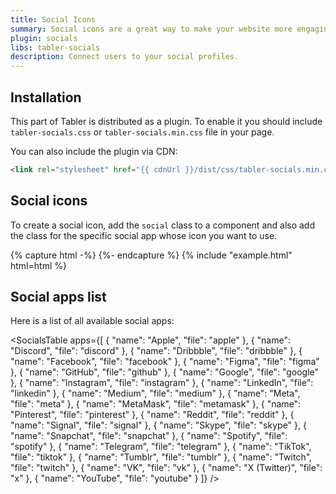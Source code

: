 ```yaml
---
title: Social Icons
summary: Social icons are a great way to make your website more engaging and user-friendly. You can use social icons to help users quickly find your social media profiles and connect with you.
plugin: socials
libs: tabler-socials
description: Connect users to your social profiles.
---
```


## Installation

This part of Tabler is distributed as a plugin. To enable it you should include `tabler-socials.css` or `tabler-socials.min.css` file in your page.

You can also include the plugin via CDN:

```html
<link rel="stylesheet" href="{{ cdnUrl }}/dist/css/tabler-socials.min.css" />
```

## Social icons

To create a social icon, add the `social` class to a component and also add the class for the specific social app whose icon you want to use.

{% capture html -%}
<span class="social social-app-facebook"></span>
<span class="social social-app-x"></span>
<span class="social social-app-instagram"></span>
{%- endcapture %}
{% include "example.html" html=html %}

## Social apps list

Here is a list of all available social apps:

<SocialsTable apps={[
  {
    "name": "Apple",
    "file": "apple"
  },
  {
    "name": "Discord",
    "file": "discord"
  },
  {
    "name": "Dribbble",
    "file": "dribbble"
  },
  {
    "name": "Facebook",
    "file": "facebook"
  },
  {
    "name": "Figma",
    "file": "figma"
  },
  {
    "name": "GitHub",
    "file": "github"
  },
  {
    "name": "Google",
    "file": "google"
  },
  {
    "name": "Instagram",
    "file": "instagram"
  },
  {
    "name": "LinkedIn",
    "file": "linkedin"
  },
  {
    "name": "Medium",
    "file": "medium"
  },
  {
    "name": "Meta",
    "file": "meta"
  },
  {
    "name": "MetaMask",
    "file": "metamask"
  },
  {
    "name": "Pinterest",
    "file": "pinterest"
  },
  {
    "name": "Reddit",
    "file": "reddit"
  },
  {
    "name": "Signal",
    "file": "signal"
  },
  {
    "name": "Skype",
    "file": "skype"
  },
  {
    "name": "Snapchat",
    "file": "snapchat"
  },
  {
    "name": "Spotify",
    "file": "spotify"
  },
  {
    "name": "Telegram",
    "file": "telegram"
  },
  {
    "name": "TikTok",
    "file": "tiktok"
  },
  {
    "name": "Tumblr",
    "file": "tumblr"
  },
  {
    "name": "Twitch",
    "file": "twitch"
  },
  {
    "name": "VK",
    "file": "vk"
  },
  {
    "name": "X (Twitter)",
    "file": "x"
  },
  {
    "name": "YouTube",
    "file": "youtube"
  }
]} />

